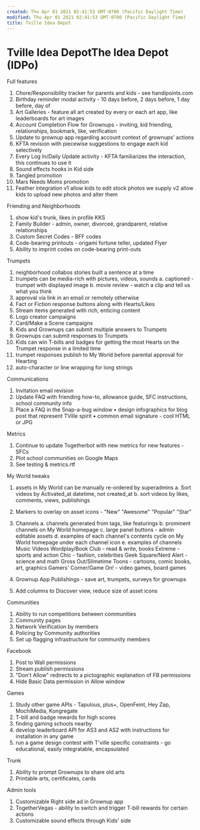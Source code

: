 ```yaml
---
created: Thu Apr 01 2021 02:41:53 GMT-0700 (Pacific Daylight Time)
modified: Thu Apr 01 2021 02:41:53 GMT-0700 (Pacific Daylight Time)
title: Tville Idea Depot
---
```

# Tville Idea DepotThe Idea Depot (IDPo)

Full features
1. Chore/Responsibility tracker for parents and kids - see handipoints.com
2. Birthday reminder modal activity - 10 days before, 2 days before, 1 day before, day of
3. Art Galleries - feature all art created by every or each art app, like leaderboards for art images
4. Account Completion Flow for Grownups - inviting, kid friending, relationships, bookmark, like, verification
5. Update to grownup app regarding account context of grownups' actions
6. KFTA revision with piecewise suggestions to engage each kid selectively
7. Every Log In/Daily Update activity - KFTA familiarizes the interaction, this continues to use it
8. Sound effects hooks in Kid side
9. Tangled promotion
10. Mars Needs Moms promotion
11. Feather integration
	v1 allow kids to edit stock photos we supply
	v2 allow kids to upload new photos and alter them

Friending and Neighborhoods
1. show kid's trunk, likes in profile KKS
2. Family Builder - admin, owner, divorceé, grandparent, relative relationships
3. Custom Secret Codes - BFF codes
4. Code-bearing printouts - origami fortune teller, updated Flyer
5. Ability to imprint codes on code-bearing print-outs

Trumpets
1. neighborhood collabos stories built a sentence at a time
2. trumpets can be media-rich with pictures, videos, sounds
	a. captioned - trumpet with displayed image
	b. movie review - watch a clip and tell us what you think
3. approval via link in an email or remotely otherwise
4. Fact or Fiction response buttons along with Hearts/Likes
5. Stream items generated with rich, enticing content
6. Logo creator campaigns
7. Card/Make a Scene campaigns
8. Kids and Grownups can submit multiple answers to Trumpets
9. Grownups can submit responses to Trumpets
10. Kids can win T-bills and badges for getting the most Hearts on the Trumpet response in a limited time
11. trumpet responses publish to My World before parental approval for Hearting
12. auto-character or line wrapping for long strings

Communications
1. Invitation email revision
2. Update FAQ with friending how-to, allowance guide, SFC instructions, school community info
3. Place a FAQ in the Snap-a-bug window
• design infographics for blog post that represent TVille spirit
• common email signature - cool HTML or JPG

Metrics
1. Continue to update Togetherbot with new metrics for new features - SFCs
2. Plot school communities on Google Maps
3. See testing & metrics.rtf

My World tweaks
1. assets in My World can be manually re-ordered by superadmins
	a. Sort videos by Activated_at datetime, not created_at
	b. sort videos by likes, comments, views, publishings
2. Markers to overlay on asset icons - "New" "Awesome" "Popular"  "Star"
3. Channels
	a. channels generated from tags, like featurings
	b. prominent channels on My World homepage
	c. large panel buttons - admin editable assets
	d. examples of each channel's contents cycle on My World homepage under each channel icon
	e. examples of channels
		Music Videos
		Wordplay/Book Club - read & write, books
		Extreme - sports and action
		Chic - fashion, celebrities
		Geek Square/Nerd Alert - science and math
		Gross Out/Slimetime
		Toons - cartoons, comic books, art, graphics
		Gamers' Corner/Game On! - video games, board games

4. Grownup App Publishings - save art, trumpets, surveys for grownups
5. Add columns to Discover view, reduce size of asset icons

Communities
1. Ability to run competitions between communities
2. Community pages
3. Network Verification by members
4. Policing by Community authorities
5. Set up flagging infrastructure for community members

Facebook
1. Post to Wall permissions
2. Stream.publish permissions
3. "Don't Allow" redirects to a pictographic explanation of FB permissions
4. Hide Basic Data permission in Allow window

Games
1. Study other game APIs - Tapulous, plus+, OpenFeint, Hey Zap, MochiMedia, Kongregate
2. T-bill and badge rewards for high scores
3. finding gaming schools nearby
4. develop leaderboard API for AS3 and AS2 with instructions for installation in any game
5. run a game design contest with T'ville specific constraints - go educational, easily integratable, encapsulated

Trunk
1. Ability to prompt Grownups to share old arts
2. Printable arts, certificates, cards

Admin tools
1. Customizable Right side ad in Grownup app
2. TogetherVegas - ability to switch and trigger T-bill rewards for certain actions
3. Customizable sound effects through Kids' side